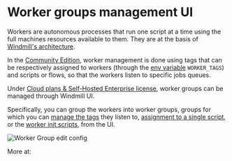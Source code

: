 
# Worker groups management UI

Workers are autonomous processes that run one script at a time using the full
machines resources available to them. They are at the basis of [Windmill's architecture](../10_architecture/index.md).

In the [Community Edition](/pricing), worker management is done using tags that can be respectively assigned to workers (through the [env variable](../../core_concepts/9_worker_groups/index.mdx#how-to-assign-worker-tags-to-a-worker-group) `WORKER_TAGS`) and scripts or flows, so that the workers listen to specific jobs queues.

Under [Cloud plans & Self-Hosted Enterprise license](/pricing), worker groups can be managed through Windmill UI.

Specifically, you can group the workers into worker groups, groups for which you can [manage the tags](../../core_concepts/9_worker_groups/index.mdx) they listen to, [assignment to a single script](../../core_concepts/25_dedicated_workers/index.mdx), or the [worker init scripts](../../advanced/8_preinstall_binaries/index.mdx#init-scripts), from the UI.

![Worker Group edit config](../../core_concepts/9_worker_groups/worker_group_ui.png.webp)

More at:

<div className="grid grid-cols-2 gap-6 mb-4">
	<DocCard
		title="Workers and worker groups"
		description="Worker Groups allow users to run scripts and flows on different machines with varying specifications."
		href="/docs/core_concepts/worker_groups"
	/>
	<DocCard
		title="Dedicated workers / High throughput"
		description="Dedicated Workers are workers that are dedicated to a particular script."
		href="/docs/core_concepts/dedicated_workers"
	/>
	<DocCard
		title="Init scripts"
		description="Init scripts are executed at the beginning when the worker starts."
		href="/docs/advanced/preinstall_binaries#init-scripts"
	/>
</div>
